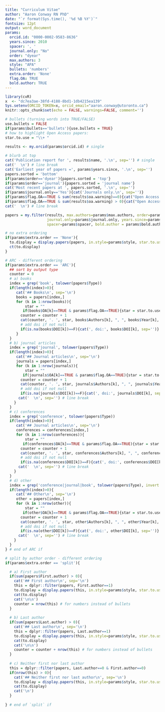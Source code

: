 ```yaml
---
title: "Curriculum Vitae"
author: "Aaron Conway RN PhD"
date: "`r format(Sys.time(), '%d %B %Y')`"
fontsize: 12pt
output: word_document
params:
  orcid.id: "0000-0002-9583-8636"
  years.since: 2010
  spacer: ', '
  journal.only: "No"
  order: "dyear"
  max.authors: 3
  style: "APA"
  bullets: 'numbers'
  extra.order: 'None'
  flag.OA: TRUE
  bold.author: TRUE
---
```


```r

library(cvR)
x  <- "dc7ea3ae-38fd-4188-8bd1-1db4215ea139"
Sys.setenv(ORCID_TOKEN=x, orcid_email="aaron.conway@utoronto.ca")
knitr::opts_chunk$set(echo = FALSE, warnings=FALSE, comment='')
```



```r
# bullets (turning words into TRUE/FALSE)
use.bullets = FALSE
if(params$bullets=='bullets'){use.bullets = TRUE}
# how to highlight Open Access papers:
star.to.use = "\\+ " 

results <- my.orcid(params$orcid.id) # single
  
# blurb at top
cat('Publication report for ', results$name, '.\n', sep='') # single
cat('  \n') # line break
cat('Earliest year of papers =', params$years.since, '.\n', sep='')
papers.sorted = 'bottom'
if(params$order=='dyear'){papers.sorted = 'top'}
if(params$order=='journal'){papers.sorted = 'journal name'}
cat('Most recent papers at ', papers.sorted, '.\n', sep='')
if(params$journal.only=='Yes'){cat('Journals only.\n', sep='')} 
if(params$flag.OA==TRUE & sum(results$oa.warning)==0){cat("Open Access publications highlighted using a '+' at the start of the reference.\n", sep='')} 
if(params$flag.OA==TRUE & sum(results$oa.warning) > 0){cat("Open Access data did not load; try again.\n", sep='')} 
cat('  \n') # line break

papers = my.filter(results, max.authors=params$max.authors, order=params$order,
                   journal.only=params$journal.only, years.since=params$years.since,
                   spacer=params$spacer, bold.author = params$bold.author)

# no extra ordering
if(params$extra.order == 'None'){
  to.display = display.papers(papers, in.style=params$style, star.to.use=star.to.use, flag.OA=params$flag.OA, bullets=use.bullets)
  ct(to.display)
}

# ARC - different ordering
if(params$extra.order == 'ARC'){
  ## sort by output type 
  counter = 0
  # a) books
  index = grep('book', tolower(papers$Type))
  if(length(index)>0){
     cat('## Books\n', sep='\n')
     books = papers[index,]
     for (k in 1:nrow(books)){
         star = ""
        if(books$OA[k]==TRUE & params$flag.OA==TRUE){star = star.to.use} # star open access
       counter = counter + 1 
       cat(counter, '. ', star, books$Authors[k], ", ", books$Year[k], ", '", books$Title[k], "', *", books$Journal[k], '*', sep='')
       # add doi if not null
       if(is.na(books$DOI[k])==F){cat(', doi:', books$DOI[k], sep='')}
     }
  }
  # b) journal articles
  index = grep('journal', tolower(papers$Type))
  if(length(index)>0){
     cat('## Journal articles\n', sep='\n')
     journals = papers[index,]
     for (k in 1:nrow(journals)){
         star = ""
        if(journals$OA[k]==TRUE & params$flag.OA==TRUE){star = star.to.use} # star open access
       counter = counter + 1 
       cat(counter, '. ', star, journals$Authors[k], ", ", journals$Year[k], ", '", journals$Title[k], "', *", journals$Journal[k], '*', sep='')
       # add doi if not null
       if(is.na(journals$DOI[k])==F){cat(', doi:', journals$DOI[k], sep='')}
      cat('  \n', sep='') # line break
    }
  }
  # c) conferences 
  index = grep('conference', tolower(papers$Type))
  if(length(index)>0){
     cat('## Journal articles\n', sep='\n')
     conferences = conferences[index,]
     for (k in 1:nrow(conferences)){
         star = ""
        if(conferences$OA[k]==TRUE & params$flag.OA==TRUE){star = star.to.use} # star open access
       counter = counter + 1 
       cat(counter, '. ', star, conferences$Authors[k], ", ", conferences$Year[k], ", '", conferences$Title[k], "', *", conferences$Journal[k], '*', sep='')
       # add doi if not null
       if(is.na(conferences$DOI[k])==F){cat(', doi:', conferences$DOI[k], sep='')}
      cat('  \n', sep='') # line break
    }
  }
  # d) other
  index = grep('conference|journal|book', tolower(papers$Type), invert = T)
  if(length(index)>0){
     cat('## Other\n', sep='\n')
     other = papers[index,]
     for (k in 1:nrow(other)){
         star = ""
        if(other$OA[k]==TRUE & params$flag.OA==TRUE){star = star.to.use} # star open access
       counter = counter + 1 
       cat(counter, '. ', star, other$Authors[k], ", ", other$Year[k], ", '", other$Title[k], "', *", other$Journal[k], '*', sep='')
       # add doi if not null
       if(is.na(other$DOI[k])==F){cat(', doi:', other$DOI[k], sep='')}
      cat('  \n', sep='') # line break
    }
  }
} # end of ARC if

# split by author order - different ordering
if(params$extra.order == 'split'){

  # a) First author
  if(sum(papers$First.author) > 0){
    cat('## First author\n', sep='\n')
    this = dplyr::filter(papers, First.author==1)
    to.display = display.papers(this, in.style=params$style, star.to.use=star.to.use, flag.OA=params$flag.OA, bullets=use.bullets)
    cat(to.display)
    cat('\n\n')
    counter = nrow(this) # for numbers instead of bullets
  }
  
  # b) Last author
  if(sum(papers$Last.author) > 0){
    cat('## Last author\n', sep='\n')
    this = dplyr::filter(papers, Last.author==1)
    to.display = display.papers(this, in.style=params$style, star.to.use=star.to.use, flag.OA=params$flag.OA, bullets=use.bullets, counter.start=counter)
    cat(to.display)
    cat('\n\n')
    counter = counter + nrow(this) # for numbers instead of bullets
  }
  
  # c) Neither first nor last author
  this = dplyr::filter(papers, Last.author==0 & First.author==0)
  if(nrow(this) > 0){
    cat('## Neither first nor last author\n', sep='\n')
    to.display = display.papers(this, in.style=params$style, star.to.use=star.to.use, flag.OA=params$flag.OA, bullets=use.bullets, counter.start=counter)
    cat(to.display)
    cat('\n')
  }
  
} # end of `split` if

```


